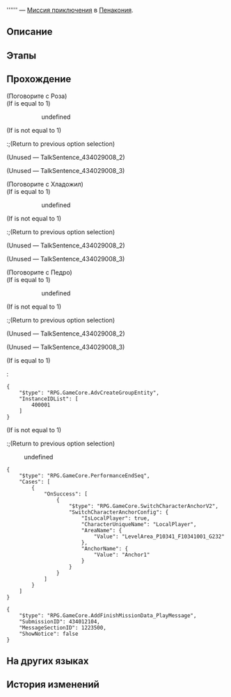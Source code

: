 {{Дополнить|Диалоги.}}
{{Миссия Инфобокс
|id              = 4340121
|Название        = 
|Изображение     = Миссия Освоения .png
|Тип             = Миссия приключения
|События         = 
|Глава           = 
|Условия         = Завершена [[Миссия приключения]] ''[[Сердца в облаках]]''
|Персонажи       = Педро; Первопроходец; Роза; Хладожил
|СтартЛокация    = «(Лучезарный шпат/Корма Освоения/Таталов/Парящая стрелка часов)»
|Мир             = Пенакония
|Локации         = «(Лучезарный шпат/Корма Освоения/Таталов/Парящая стрелка часов)»
|Предыдущая      = Сердца в облаках
|Следующая       = 
|Награды         = Symbol of Fortune*1; Astral Express Miniature (Limited Edition)*1; Журнал приключений*2; Golden Limited - Aideen Token*1; Кредиты*5 000
}}
'''''' — [[Миссия приключения]] в [[Пенакония]].

==Описание==
{{Описание|<!--официальное описание из Перекрёстка судеб-->}}

==Этапы==


==Прохождение==
{{Дополнить}}

<!--Unknown TalkSentence: 434029124-->
<!--Unknown TalkSentence: 434029125-->

;(Поговорите с Роза)
;(If {{F|MissionCV-2030501-undefined}} is equal to 1)
:<!--Unknown TalkSentence: 434029001-->
:<!--Unknown TalkSentence: 434029002-->
::{{Диалог|Стрелка}} undefined
:<!--Unknown TalkSentence: 434029008-->
;(If {{F|MissionCV-2030501-undefined}} is not equal to 1)
:;(Return to previous option selection)
;(Unused &mdash; TalkSentence_434029008_2)
<!--Unknown TalkSentence: 434029009-->

;(Unused &mdash; TalkSentence_434029008_3)
<!--Unknown TalkSentence: 434029010-->

;(Поговорите с Хладожил)
;(If {{F|MissionCV-2030501-undefined}} is equal to 1)
:<!--Unknown TalkSentence: 434029001-->
:<!--Unknown TalkSentence: 434029002-->
::{{Диалог|Стрелка}} undefined
:<!--Unknown TalkSentence: 434029008-->
;(If {{F|MissionCV-2030501-undefined}} is not equal to 1)
:;(Return to previous option selection)
;(Unused &mdash; TalkSentence_434029008_2)
<!--Unknown TalkSentence: 434029009-->

;(Unused &mdash; TalkSentence_434029008_3)
<!--Unknown TalkSentence: 434029010-->

;(Поговорите с Педро)
;(If {{F|MissionCV-2030501-undefined}} is equal to 1)
:<!--Unknown TalkSentence: 434029001-->
:<!--Unknown TalkSentence: 434029002-->
::{{Диалог|Стрелка}} undefined
:<!--Unknown TalkSentence: 434029008-->
;(If {{F|MissionCV-2030501-undefined}} is not equal to 1)
:;(Return to previous option selection)
;(Unused &mdash; TalkSentence_434029008_2)
<!--Unknown TalkSentence: 434029009-->

;(Unused &mdash; TalkSentence_434029008_3)
<!--Unknown TalkSentence: 434029010-->
;(If {{F|MissionCV-2030501-undefined}} is equal to 1)
:<pre>{
	"$type": "RPG.GameCore.AdvCreateGroupEntity",
	"InstanceIDList": [
		400001
	]
}</pre>
;(If {{F|MissionCV-2030501-undefined}} is not equal to 1)
:;(Return to previous option selection)
<!--Unknown TalkSentence: 434029101-->
<!--Unknown TalkSentence: 434029102-->
<!--Unknown TalkSentence: 434029103-->
:{{Диалог|Стрелка}} undefined
<!--Unknown TalkSentence: 434029105-->
<!--Unknown TalkSentence: 434029106-->
<!--Unknown TalkSentence: 434029107-->
<!--Unknown TalkSentence: 434029108-->
<!--Unknown TalkSentence: 434029109-->
<pre>{
	"$type": "RPG.GameCore.PerformanceEndSeq",
	"Cases": [
		{
			"OnSuccess": [
				{
					"$type": "RPG.GameCore.SwitchCharacterAnchorV2",
					"SwitchCharacterAnchorConfig": {
						"IsLocalPlayer": true,
						"CharacterUniqueName": "LocalPlayer",
						"AreaName": {
							"Value": "LevelArea_P10341_F10341001_G232"
						},
						"AnchorName": {
							"Value": "Anchor1"
						}
					}
				}
			]
		}
	]
}</pre>
<pre>{
	"$type": "RPG.GameCore.AddFinishMissionData_PlayMessage",
	"SubmissionID": 434012104,
	"MessageSectionID": 1223500,
	"ShowNotice": false
}</pre>
{{Диалог Конец}}

==На других языках==
{{На других языках
|en   = 
|zhs  = 
|zht  = 
|ja   = 
|ko   = 
|es   = 
|fr   = 
|ru   = 
|th   = 
|vi   = 
|de   = 
|id   = 
|pt   = 
}}

==История изменений==
{{История изменений|2.7}}
